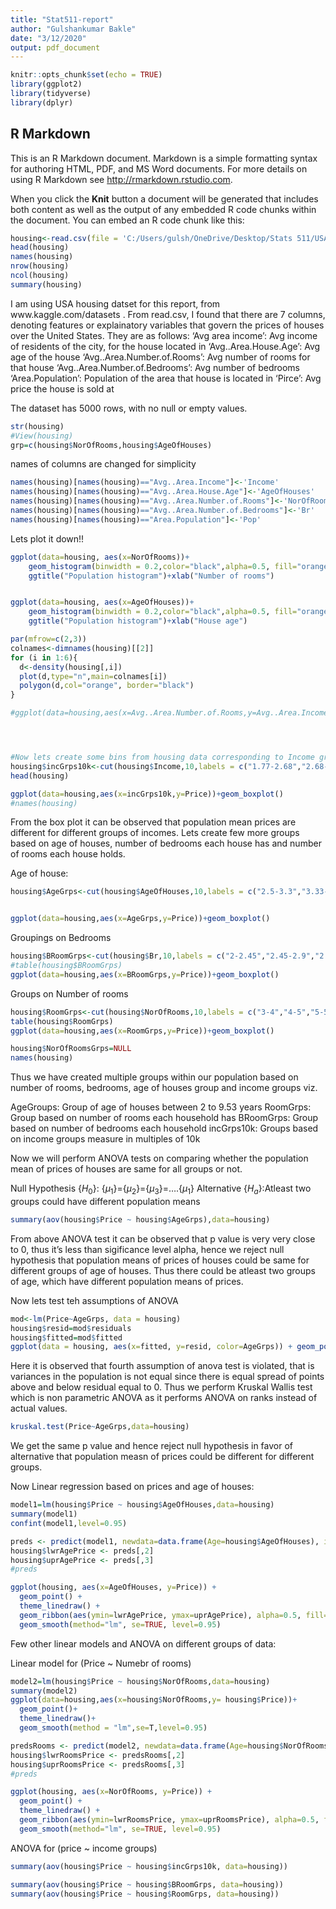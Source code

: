 ---
title: "Stat511-report"
author: "Gulshankumar Bakle"
date: "3/12/2020"
output: pdf_document
---

```{r setup, include=FALSE}
knitr::opts_chunk$set(echo = TRUE)
library(ggplot2)
library(tidyverse)
library(dplyr)
```

## R Markdown

This is an R Markdown document. Markdown is a simple formatting syntax for authoring HTML, PDF, and MS Word documents. For more details on using R Markdown see <http://rmarkdown.rstudio.com>.

When you click the **Knit** button a document will be generated that includes both content as well as the output of any embedded R code chunks within the document. You can embed an R code chunk like this:

```{r}
housing<-read.csv(file = 'C:/Users/gulsh/OneDrive/Desktop/Stats 511/USA_Housing.csv')
head(housing)
names(housing)
nrow(housing)
ncol(housing)
summary(housing)
```


I am using USA housing datset for this report, from www.kaggle.com/datasets . From read.csv, I found that there are 7 columns, denoting features or explainatory variables that govern the prices of houses over the United States. They are as follows:
'Avg area income': Avg income of residents of the city, for the house located in
'Avg..Area.House.Age': Avg age of the house
'Avg..Area.Number.of.Rooms': Avg number of rooms for that house
'Avg..Area.Number.of.Bedrooms': Avg number of bedrooms
'Area.Population': Population of the area that house is located in
'Pirce': Avg price the house is sold at

The dataset has 5000 rows, with no null or empty values. 
```{r}
str(housing)
#View(housing)
grp=c(housing$NorOfRooms,housing$AgeOfHouses)

```

names of columns are changed for simplicity
```{r}
names(housing)[names(housing)=="Avg..Area.Income"]<-'Income'
names(housing)[names(housing)=="Avg..Area.House.Age"]<-'AgeOfHouses'
names(housing)[names(housing)=="Avg..Area.Number.of.Rooms"]<-'NorOfRooms'
names(housing)[names(housing)=="Avg..Area.Number.of.Bedrooms"]<-'Br'
names(housing)[names(housing)=="Area.Population"]<-'Pop'


```


Lets plot it down!!
```{r}
ggplot(data=housing, aes(x=NorOfRooms))+
    geom_histogram(binwidth = 0.2,color="black",alpha=0.5, fill="orange")+
    ggtitle("Population histogram")+xlab("Number of rooms")


ggplot(data=housing, aes(x=AgeOfHouses))+
    geom_histogram(binwidth = 0.2,color="black",alpha=0.5, fill="orange")+
    ggtitle("Population histogram")+xlab("House age")

```

```{r}
par(mfrow=c(2,3))
colnames<-dimnames(housing)[[2]]
for (i in 1:6){
  d<-density(housing[,i])
  plot(d,type="n",main=colnames[i])
  polygon(d,col="orange", border="black")
}

```

```{r}
#ggplot(data=housing,aes(x=Avg..Area.Number.of.Rooms,y=Avg..Area.Income))+geom_boxplot()




#Now lets create some bins from housing data corresponding to Income groups,Age of house, Number of rooms and Bedrooms using cut function
housing$incGrps10k<-cut(housing$Income,10,labels = c("1.77-2.68","2.68-3.58","3.58-4.48","4,48-5.38","5.38-6.27","6.27-7.17","7.17-8.07","8.07-8.97","8.97-9.87","9.87-1.08"))
head(housing)

ggplot(data=housing,aes(x=incGrps10k,y=Price))+geom_boxplot()
#names(housing)
```

From the box plot it can be observed that population mean prices are different for different groups of incomes. Lets create few more groups based on age of houses, number of bedrooms each house has and number of rooms each house holds.


Age of house:

```{r}

housing$AgeGrps<-cut(housing$AgeOfHouses,10,labels = c("2.5-3.3","3.33-4.02","4.02-4.71","4.71-5.39","5.39-6.08","6.08-6.77","6.77-7.46","7.46-8.14","8.14-8.83","8.83-9.53"))


ggplot(data=housing,aes(x=AgeGrps,y=Price))+geom_boxplot()
```


Groupings on Bedrooms

```{r}
housing$BRoomGrps<-cut(housing$Br,10,labels = c("2-2.45","2.45-2.9","2.9-3.35","3.35-3.8","3.8-4.25","4.25-4.7","4.7-5.15","5.15-5.6","5.6-6.05","6.05-6.5"))
#table(housing$BRoomGrps)
ggplot(data=housing,aes(x=BRoomGrps,y=Price))+geom_boxplot()


```

Groups on Number of rooms
```{r}
housing$RoomGrps<-cut(housing$NorOfRooms,10,labels = c("3-4","4-5","5-5.5","5.5-6","6-7","7-8","8-8.5","8.5-9","9-10","10-11"))
table(housing$RoomGrps)
ggplot(data=housing,aes(x=RoomGrps,y=Price))+geom_boxplot()

```



```{r}
housing$NorOfRoomsGrps=NULL
names(housing)
```

Thus we have created multiple groups within our population based on number of rooms, bedrooms, age of houses group and income groups viz.

AgeGroups:  Group of age of houses between 2 to 9.53 years
RoomGrps: Group based on number of rooms each household has
BRoomGrps: Group based on number of bedrooms each household
incGrps10k: Groups  based on income groups measure in multiples of 10k

Now we will perform ANOVA tests on comparing whether the population mean of prices of houses are same for all groups or not. 

Null Hypothesis {$H_0$}: {$\mu_1$}={$\mu_2$}={$\mu_3$}=....{$\mu_1$}
Alternative {$H_a$}:Atleast two groups could have different population means

```{r}
summary(aov(housing$Price ~ housing$AgeGrps),data=housing)


```
From above ANOVA test it can be observed that p value is very very close to 0, thus it's less than sigificance level alpha, hence we reject null hypothesis that population means of prices of houses could be same for different groups of age of houses.
Thus there could be atleast two groups of age, which have different population means of prices.

Now lets test teh assumptions of ANOVA
```{r}
mod<-lm(Price~AgeGrps, data = housing)
housing$resid=mod$residuals
housing$fitted=mod$fitted
ggplot(data = housing, aes(x=fitted, y=resid, color=AgeGrps)) + geom_point()

```

Here it is observed that fourth assumption of anova test is violated, that is variances in the population is not equal since there is equal spread of points above and below residual equal to 0. Thus we perform Kruskal Wallis test which is non parametric ANOVA as it performs ANOVA on ranks instead of actual values. 

```{r}
kruskal.test(Price~AgeGrps,data=housing)
```

We get the same p value and hence reject null hypothesis in favor of alternative that population measn of prices could be different for different groups.

Now Linear regression based on prices and age of houses:


```{r}
model1=lm(housing$Price ~ housing$AgeOfHouses,data=housing)
summary(model1)
confint(model1,level=0.95)

preds <- predict(model1, newdata=data.frame(Age=housing$AgeOfHouses), interval="prediction", level=0.95)
housing$lwrAgePrice <- preds[,2]
housing$uprAgePrice <- preds[,3]
#preds

ggplot(housing, aes(x=AgeOfHouses, y=Price)) +
  geom_point() +
  theme_linedraw() +
  geom_ribbon(aes(ymin=lwrAgePrice, ymax=uprAgePrice), alpha=0.5, fill="yellow") +
  geom_smooth(method="lm", se=TRUE, level=0.95)

```


Few other linear models and ANOVA on different groups of data:

Linear model for (Price ~ Numebr of rooms)
```{r}
model2=lm(housing$Price ~ housing$NorOfRooms,data=housing)
summary(model2)
ggplot(data=housing,aes(x=housing$NorOfRooms,y= housing$Price))+
  geom_point()+
  theme_linedraw()+
  geom_smooth(method = "lm",se=T,level=0.95)

predsRooms <- predict(model2, newdata=data.frame(Age=housing$NorOfRooms), interval="prediction", level=0.95)
housing$lwrRoomsPrice <- predsRooms[,2]
housing$uprRoomsPrice <- predsRooms[,3]
#preds

ggplot(housing, aes(x=NorOfRooms, y=Price)) +
  geom_point() +
  theme_linedraw() +
  geom_ribbon(aes(ymin=lwrRoomsPrice, ymax=uprRoomsPrice), alpha=0.5, fill="yellow") +
  geom_smooth(method="lm", se=TRUE, level=0.95)

```

ANOVA for (price ~ income groups)
```{r}
summary(aov(housing$Price ~ housing$incGrps10k, data=housing))

```

```{r}
summary(aov(housing$Price ~ housing$BRoomGrps, data=housing))
summary(aov(housing$Price ~ housing$RoomGrps, data=housing))

```




















































